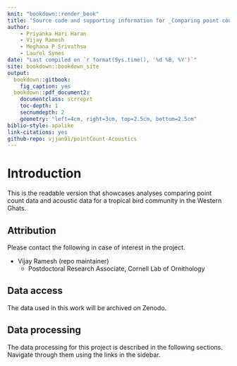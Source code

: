 ```yaml
--- 
knit: "bookdown::render_book"
title: "Source code and supporting information for _Comparing point count surveys to acoustic data across a gradient of forest regeneration in the Western Ghats_"
author:
    - Priyanka Hari Haran
    - Vijay Ramesh
    - Meghana P Srivathsa
    - Laurel Symes  
date: "Last compiled on `r format(Sys.time(), '%d %B, %Y')`"
site: bookdown::bookdown_site
output: 
  bookdown::gitbook:
    fig_caption: yes
  bookdown::pdf_document2:
    documentclass: scrreprt
    toc-depth: 1
    secnumdepth: 2
    geometry: "left=4cm, right=3cm, top=2.5cm, bottom=2.5cm"
biblio-style: apalike
link-citations: yes
github-repo: vjjan91/pointCount-Acoustics
---
```


# Introduction  

This is the readable version that showcases analyses comparing point count data and acoustic data for a tropical bird community in the Western Ghats.  

## Attribution  

Please contact the following in case of interest in the project.  

- Vijay Ramesh (repo maintainer)
    - Postdoctoral Research Associate, Cornell Lab of Ornithology  

## Data access  

The data used in this work will be archived on Zenodo.  

## Data processing  

The data processing for this project is described in the following sections. Navigate through them using the links in the sidebar.      
